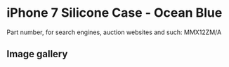 
# iPhone 7 Silicone Case - Ocean Blue

Part number, for search engines, auction websites and such: MMX12ZM/A

## Image gallery

<div style={{ width: "768px" }}>
  <GalleryComponent
    images={[
      {
        original: "/everysource/MMX12.png",
        thumbnail: "/everypreview/MMX12.png",
      },
      {
        original: "/everysource/MMX12_AV1_GOLD.png",
        thumbnail: "/everypreview/MMX12_AV1_GOLD.png",
      },
      {
        original: "/everysource/MMX12_AV1_JET_BLACK.png",
        thumbnail: "/everypreview/MMX12_AV1_JET_BLACK.png",
      },
      {
        original: "/everysource/MMX12_AV1_RED.png",
        thumbnail: "/everypreview/MMX12_AV1_RED.png",
      },
      {
        original: "/everysource/MMX12_AV1_SILVER.png",
        thumbnail: "/everypreview/MMX12_AV1_SILVER.png",
      },
      {
        original: "/everysource/MMX12_AV2.png",
        thumbnail: "/everypreview/MMX12_AV2.png",
      }
    ]}
  />
</div>